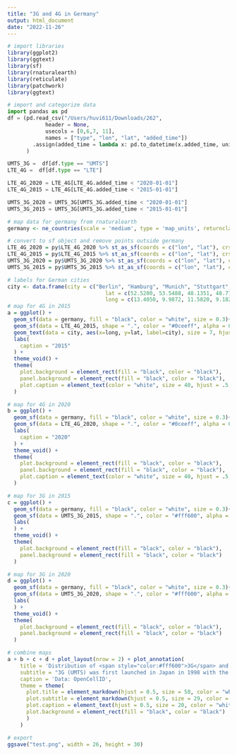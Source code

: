 ```yaml
---
title: "3G and 4G in Germany"
output: html_document
date: "2022-11-26"
---
```


```r
# import libraries
library(ggplot2)
library(ggtext)
library(sf)
library(rnaturalearth)
library(reticulate)
library(patchwork)
library(ggtext)
```

```python
# import and categorize data
import pandas as pd
df = (pd.read_csv("/Users/huvi611/Downloads/262", 
            header = None,
            usecols = [0,6,7, 11],
            names = ["type", "lon", "lat", "added_time"])
        .assign(added_time = lambda x: pd.to_datetime(x.added_time, unit = 's'))
      )

UMTS_3G =  df[df.type == "UMTS"]
LTE_4G =  df[df.type == "LTE"]

LTE_4G_2020 = LTE_4G[LTE_4G.added_time < "2020-01-01"]
LTE_4G_2015 = LTE_4G[LTE_4G.added_time < "2015-01-01"]

UMTS_3G_2020 = UMTS_3G[UMTS_3G.added_time < "2020-01-01"]
UMTS_3G_2015 = UMTS_3G[UMTS_3G.added_time < "2015-01-01"]
```

```r
# map data for germany from rnaturalearth
germany <- ne_countries(scale = 'medium', type = 'map_units', returnclass = 'sf', country = 'Germany') 

# convert to sf object and remove points outside germany
LTE_4G_2020 = py$LTE_4G_2020 %>% st_as_sf(coords = c("lon", "lat"), crs = 4326)%>% st_intersection(germany) 
LTE_4G_2015 = py$LTE_4G_2015 %>% st_as_sf(coords = c("lon", "lat"), crs = 4326)%>% st_intersection(germany)
UMTS_3G_2020 = py$UMTS_3G_2020 %>% st_as_sf(coords = c("lon", "lat"), crs = 4326)%>% st_intersection(germany) 
UMTS_3G_2015 = py$UMTS_3G_2015 %>% st_as_sf(coords = c("lon", "lat"), crs = 4326)%>% st_intersection(germany) 

# labels for German cities
city <- data.frame(city = c("Berlin", "Hamburg", "Munich", "Stuttgart", "Frankfurt", "Cologne"),
                               lat = c(52.5200, 53.5488, 48.1351, 48.7758, 50.1109, 50.9375),
                               long = c(13.4050, 9.9872, 11.5820, 9.1829, 8.6821, 6.9603))
# map for 4G in 2015
a = ggplot() + 
  geom_sf(data = germany, fill = "black", color = "white", size = 0.3)+ 
  geom_sf(data = LTE_4G_2015, shape = ".", color = "#0ceeff", alpha = 0.5) +
  geom_text(data = city, aes(x=long, y=lat, label=city), size = 7, hjust=0, vjust=-1, color = "white", family = "Roboto Condensed") +
  labs(
    caption = "2015"
  ) +
  theme_void() +
  theme(
    plot.background = element_rect(fill = "black", color = "black"),
    panel.background = element_rect(fill = "black", color = "black"),
    plot.caption = element_text(color = "white", size = 40, hjust = .5, margin = margin(t = 5), family = "Roboto Condensed", face = "bold")
  )

# map for 4G in 2020
b = ggplot() + 
  geom_sf(data = germany, fill = "black", color = "white", size = 0.3)+ 
  geom_sf(data = LTE_4G_2020, shape = ".", color = "#0ceeff", alpha = 0.5) +
  labs(
    caption = "2020"
  ) +
  theme_void() +
  theme(
    plot.background = element_rect(fill = "black", color = "black"),
    panel.background = element_rect(fill = "black", color = "black"),
    plot.caption = element_text(color = "white", size = 40, hjust = .5, margin = margin(t = 5), family = "Roboto Condensed", face = "bold")
  )

# map for 3G in 2015
c = ggplot() + 
  geom_sf(data = germany, fill = "black", color = "white", size = 0.3)+ 
  geom_sf(data = UMTS_3G_2015, shape = ".", color = "#fff600", alpha = 0.5) +
  labs(
  ) +
  theme_void() +
  theme(
    plot.background = element_rect(fill = "black", color = "black"),
    panel.background = element_rect(fill = "black", color = "black")
  )

# map for 3G in 2020
d = ggplot() + 
  geom_sf(data = germany, fill = "black", color = "white", size = 0.3)+ 
  geom_sf(data = UMTS_3G_2020, shape = ".", color = "#fff600", alpha = 0.5) +
  labs(
  ) +
  theme_void() +
  theme(
    plot.background = element_rect(fill = "black", color = "black"),
    panel.background = element_rect(fill = "black", color = "black")
  )

# combine maps
a + b + c + d + plot_layout(nrow = 2) + plot_annotation(
    title = 'Distribution of <span style="color:#fff600">3G</span> and <span style="color:#0ceeff">4G</span> cell towers in Germany between 2015 and 2020',
    subtitle = "3G (UMTS) was first launched in Japan in 1998 with the internet boom and gradually replaced by 4G (LTE) since 2009.<br> 4G coverage is densly populated in urban areas and big cities. <br>3G is more widely available and still mostly used in rural locations.",
    caption = 'Data: OpenCellID',
    theme = theme(
      plot.title = element_markdown(hjust = 0.5, size = 50, color = "white", margin = margin(t = 50), face = "bold", family = "Roboto Condensed"),
      plot.subtitle = element_markdown(hjust = 0.5, size = 29, color = "white", margin = margin(t = 30, b = 10), family = "Roboto Condensed", lineheight = 1.2),
      plot.caption = element_text(hjust = 0.5, size = 20, color = "white", margin = margin(b = 20), family = "Roboto Condensed"),
      plot.background = element_rect(fill = "black", color = "black")
      )
    )

# export 
ggsave("test.png", width = 26, height = 30)
```